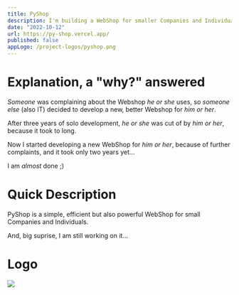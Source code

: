 ```yaml
---
title: PyShop
description: I'm building a WebShop for smaller Companies and Individuals
date: "2022-10-12"
url: https://py-shop.vercel.app/
published: false
appLogo: /project-logos/pyshop.png
---
```


# Explanation, a "why?" answered

*Someone* was complaining about the Webshop *he or she* uses, 
so *someone else* (also IT) decided to develop a new, better Webshop for *him or her*.

After three years of solo development, *he or she* was cut of by *him or her*, 
because it took to long.

Now I started developing a new WebShop for *him or her*, because of further complaints, 
and it took only two years yet...

I am *almost* done ;)

# Quick Description

PyShop is a simple, efficient but also powerful WebShop for small Companies and Individuals.

And, big suprise, I am still working on it...


# Logo

[![](/py-shop.png)](https://py-shop.vercel.app/)
